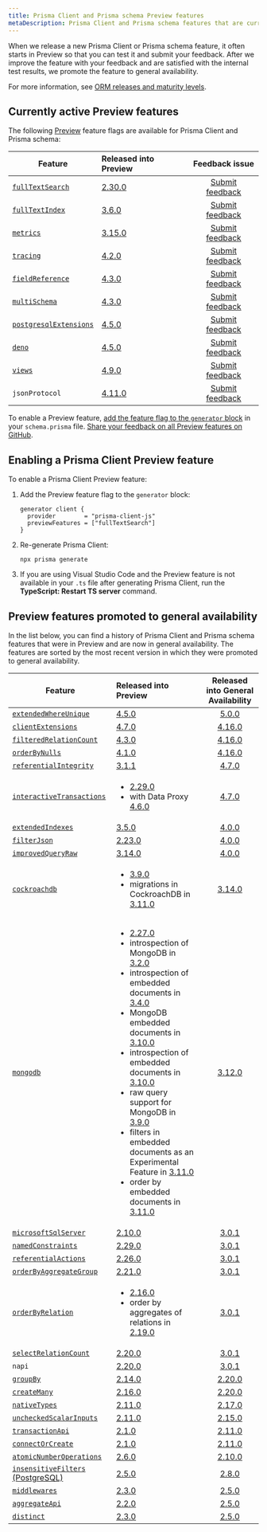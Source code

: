 ```yaml
---
title: Prisma Client and Prisma schema Preview features
metaDescription: Prisma Client and Prisma schema features that are currently in Preview.
---
```


<TopBlock>

When we release a new Prisma Client or Prisma schema feature, it often starts in Preview so that you can test it and submit your feedback. After we improve the feature with your feedback and are satisfied with the internal test results, we promote the feature to general availability.

For more information, see [ORM releases and maturity levels](/about/prisma/releases).

</TopBlock>

## Currently active Preview features

The following [Preview](/about/prisma/releases#preview) feature flags are available for Prisma Client and Prisma schema:

| Feature                                                                                                | Released into Preview                                          |                          Feedback issue                          |
| ------------------------------------------------------------------------------------------------------ | :------------------------------------------------------------- | :--------------------------------------------------------------: |
| [`fullTextSearch`](/concepts/components/prisma-client/full-text-search)                                | [2.30.0](https://github.com/prisma/prisma/releases/tag/2.30.0) | [Submit feedback](https://github.com/prisma/prisma/issues/8877)  |
| [`fullTextIndex`](/concepts/components/prisma-schema/indexes#full-text-indexes-mysql-and-mongodb)      | [3.6.0](https://github.com/prisma/prisma/releases/tag/3.6.0)   | [Submit feedback](https://github.com/prisma/prisma/issues/10539) |
| [`metrics`](/concepts/components/prisma-client/metrics)                                                | [3.15.0](https://github.com/prisma/prisma/releases/tag/3.15.0) | [Submit feedback](https://github.com/prisma/prisma/issues/13579) |
| [`tracing`](/concepts/components/prisma-client/opentelemetry-tracing)                                  | [4.2.0](https://github.com/prisma/prisma/releases/tag/4.2.0)   | [Submit feedback](https://github.com/prisma/prisma/issues/14640) |
| [`fieldReference`](/reference/api-reference/prisma-client-reference#compare-columns-in-the-same-table) | [4.3.0](https://github.com/prisma/prisma/releases/tag/4.3.0)   | [Submit feedback](https://github.com/prisma/prisma/issues/15068) |
| [`multiSchema`](https://github.com/prisma/prisma/issues/1122#issuecomment-1231773471)                  | [4.3.0](https://github.com/prisma/prisma/releases/tag/4.3.0)   | [Submit feedback](https://github.com/prisma/prisma/issues/15077) |
| [`postgresqlExtensions`](/concepts/components/prisma-schema/postgresql-extensions)                     | [4.5.0](https://github.com/prisma/prisma/releases/tag/4.5.0)   | [Submit feedback](https://github.com/prisma/prisma/issues/15835) |
| [`deno`](/guides/deployment/deployment-guides/deploying-to-deno-deploy)                                | [4.5.0](https://github.com/prisma/prisma/releases/tag/4.5.0)   | [Submit feedback](https://github.com/prisma/prisma/issues/15844) |
| [`views`](/concepts/components/prisma-schema/views)                                                    | [4.9.0](https://github.com/prisma/prisma/releases/tag/4.9.0)   | [Submit feedback](https://github.com/prisma/prisma/issues/17335) |
| `jsonProtocol`                                                                                         | [4.11.0](https://github.com/prisma/prisma/releases/tag/4.11.0) | [Submit feedback](https://github.com/prisma/prisma/issues/18095) |

To enable a Preview feature, [add the feature flag to the `generator` block](#enabling-a-prisma-client-preview-feature) in your `schema.prisma` file. [Share your feedback on all Preview features on GitHub](https://github.com/prisma/prisma/issues/3108).

## Enabling a Prisma Client Preview feature

To enable a Prisma Client Preview feature:

1. Add the Preview feature flag to the `generator` block:

   ```prisma
   generator client {
     provider        = "prisma-client-js"
     previewFeatures = ["fullTextSearch"]
   }
   ```

2. Re-generate Prisma Client:

   ```terminal
   npx prisma generate
   ```

3. If you are using Visual Studio Code and the Preview feature is not available in your `.ts` file after generating Prisma Client, run the **TypeScript: Restart TS server** command.

## Preview features promoted to general availability

In the list below, you can find a history of Prisma Client and Prisma schema features that were in Preview and are now in general availability. The features are sorted by the most recent version in which they were promoted to general availability.

| Feature                                                                                                                            | Released into Preview                                                                                                                                                                                                                                                                                                                                                                                                                                                                                                                                                                                                                                                                                                                                                                                                                                           |               Released into General Availability               |
| ---------------------------------------------------------------------------------------------------------------------------------- | :-------------------------------------------------------------------------------------------------------------------------------------------------------------------------------------------------------------------------------------------------------------------------------------------------------------------------------------------------------------------------------------------------------------------------------------------------------------------------------------------------------------------------------------------------------------------------------------------------------------------------------------------------------------------------------------------------------------------------------------------------------------------------------------------------------------------------------------------------------------- | :------------------------------------------------------------: |
| [`extendedWhereUnique`](/reference/api-reference/prisma-client-reference#filter-on-non-unique-fields-with-userwhereuniqueinput)    | [4.5.0](https://github.com/prisma/prisma/releases/tag/4.5.0)                                                                                                                                                                                                                                                                                                                                                                                                                                                                                                                                                                                                                                                                                                                                                                                                    |  [5.0.0](https://github.com/prisma/prisma/releases/tag/5.0.0)  |
| [`clientExtensions`](/concepts/components/prisma-client/client-extensions)                                                         | [4.7.0](https://github.com/prisma/prisma/releases/tag/4.7.0)                                                                                                                                                                                                                                                                                                                                                                                                                                                                                                                                                                                                                                                                                                                                                                                                    | [4.16.0](https://github.com/prisma/prisma/releases/tag/4.16.0) |
| [`filteredRelationCount`](/concepts/components/prisma-client/aggregation-grouping-summarizing#filter-the-relation-count)           | [4.3.0](https://github.com/prisma/prisma/releases/tag/4.3.0)                                                                                                                                                                                                                                                                                                                                                                                                                                                                                                                                                                                                                                                                                                                                                                                                    | [4.16.0](https://github.com/prisma/prisma/releases/tag/4.16.0) |
| [`orderByNulls`](/concepts/components/prisma-client/filtering-and-sorting#sort-with-null-records-first-or-last)                    | [4.1.0](https://github.com/prisma/prisma/releases/tag/4.1.0)                                                                                                                                                                                                                                                                                                                                                                                                                                                                                                                                                                                                                                                                                                                                                                                                    | [4.16.0](https://github.com/prisma/prisma/releases/tag/4.16.0) |
| [`referentialIntegrity`](/concepts/components/prisma-schema/relations/relation-mode)                                               | [3.1.1](https://github.com/prisma/prisma/releases/tag/3.1.1)                                                                                                                                                                                                                                                                                                                                                                                                                                                                                                                                                                                                                                                                                                                                                                                                    |  [4.7.0](https://github.com/prisma/prisma/releases/tag/4.7.0)  |
| [`interactiveTransactions`](/concepts/components/prisma-client/transactions#interactive-transactions)                              | <ul><li>[2.29.0](https://github.com/prisma/prisma/releases/tag/2.29.0)</li><li>with Data Proxy [4.6.0](https://github.com/prisma/prisma/releases/tag/4.6.0)</li></ul>                                                                                                                                                                                                                                                                                                                                                                                                                                                                                                                                                                                                                                                                                           |  [4.7.0](https://github.com/prisma/prisma/releases/tag/4.7.0)  |
| [`extendedIndexes`](/concepts/components/prisma-schema/indexes)                                                                    | [3.5.0](https://github.com/prisma/prisma/releases/tag/3.5.0)                                                                                                                                                                                                                                                                                                                                                                                                                                                                                                                                                                                                                                                                                                                                                                                                    |  [4.0.0](https://github.com/prisma/prisma/releases/tag/4.0.0)  |
| [`filterJson`](/concepts/components/prisma-client/working-with-fields/working-with-json-fields#filter-on-a-json-field)             | [2.23.0](https://github.com/prisma/prisma/releases/tag/2.23.0)                                                                                                                                                                                                                                                                                                                                                                                                                                                                                                                                                                                                                                                                                                                                                                                                  |  [4.0.0](https://github.com/prisma/prisma/releases/tag/4.0.0)  |
| [`improvedQueryRaw`](/concepts/components/prisma-client/raw-database-access#raw-query-type-mapping)                                | [3.14.0](https://github.com/prisma/prisma/releases/tag/3.14.0)                                                                                                                                                                                                                                                                                                                                                                                                                                                                                                                                                                                                                                                                                                                                                                                                  |  [4.0.0](https://github.com/prisma/prisma/releases/tag/4.0.0)  |
| [`cockroachdb`](/concepts/database-connectors/cockroachdb)                                                                         | <ul><li>[3.9.0](https://github.com/prisma/prisma/releases/tag/3.9.0)</li><li>migrations in CockroachDB in [3.11.0](https://github.com/prisma/prisma/releases/tag/3.11.0)</li></ul>                                                                                                                                                                                                                                                                                                                                                                                                                                                                                                                                                                                                                                                                              | [3.14.0](https://github.com/prisma/prisma/releases/tag/3.14.0) |
| [`mongodb`](/concepts/database-connectors/mongodb)                                                                                 | <ul><li>[2.27.0](https://github.com/prisma/prisma/releases/tag/2.27.0)</li><li>introspection of MongoDB in [3.2.0](https://github.com/prisma/prisma/releases/tag/3.2.0)</li><li>introspection of embedded documents in [3.4.0](https://github.com/prisma/prisma/releases/tag/3.4.0)</li><li>MongoDB embedded documents in [3.10.0](https://github.com/prisma/prisma/releases/tag/3.10.0)</li><li>introspection of embedded documents in [3.10.0](https://github.com/prisma/prisma/releases/tag/3.10.0)</li><li>raw query support for MongoDB in [3.9.0](https://github.com/prisma/prisma/releases/tag/3.9.0)</li><li>filters in embedded documents as an Experimental Feature in [3.11.0](https://github.com/prisma/prisma/releases/tag/3.11.0)</li><li>order by embedded documents in [3.11.0](https://github.com/prisma/prisma/releases/tag/3.11.0)</li></ul> | [3.12.0](https://github.com/prisma/prisma/releases/tag/3.12.0) |
| [`microsoftSqlServer`](/concepts/database-connectors/sql-server)                                                                   | [2.10.0](https://github.com/prisma/prisma/releases/tag/2.10.0)                                                                                                                                                                                                                                                                                                                                                                                                                                                                                                                                                                                                                                                                                                                                                                                                  |  [3.0.1](https://github.com/prisma/prisma/releases/tag/3.0.1)  |
| [`namedConstraints`](/concepts/components/prisma-schema/names-in-underlying-database#constraint-and-index-names)                   | [2.29.0](https://github.com/prisma/prisma/releases/tag/2.29.0)                                                                                                                                                                                                                                                                                                                                                                                                                                                                                                                                                                                                                                                                                                                                                                                                  |  [3.0.1](https://github.com/prisma/prisma/releases/tag/3.0.1)  |
| [`referentialActions`](/concepts/components/prisma-schema/relations/referential-actions)                                           | [2.26.0](https://github.com/prisma/prisma/releases/tag/2.26.0)                                                                                                                                                                                                                                                                                                                                                                                                                                                                                                                                                                                                                                                                                                                                                                                                  |  [3.0.1](https://github.com/prisma/prisma/releases/tag/3.0.1)  |
| [`orderByAggregateGroup`](/concepts/components/prisma-client/aggregation-grouping-summarizing#order-by-aggregate-group)            | [2.21.0](https://github.com/prisma/prisma/releases/tag/2.21.0)                                                                                                                                                                                                                                                                                                                                                                                                                                                                                                                                                                                                                                                                                                                                                                                                  |  [3.0.1](https://github.com/prisma/prisma/releases/tag/3.0.1)  |
| [`orderByRelation`](/concepts/components/prisma-client/filtering-and-sorting#sort-by-relation)                                     | <ul><li>[2.16.0](https://github.com/prisma/prisma/releases/tag/2.16.0)</li><li>order by aggregates of relations in [2.19.0](https://github.com/prisma/prisma/releases/tag/2.19.0)</li></ul>                                                                                                                                                                                                                                                                                                                                                                                                                                                                                                                                                                                                                                                                     |  [3.0.1](https://github.com/prisma/prisma/releases/tag/3.0.1)  |
| [`selectRelationCount`](/concepts/components/prisma-client/aggregation-grouping-summarizing#count-relations)                       | [2.20.0](https://github.com/prisma/prisma/releases/tag/2.20.0)                                                                                                                                                                                                                                                                                                                                                                                                                                                                                                                                                                                                                                                                                                                                                                                                  |  [3.0.1](https://github.com/prisma/prisma/releases/tag/3.0.1)  |
| `napi`                                                                                                                             | [2.20.0](https://github.com/prisma/prisma/releases/tag/2.20.0)                                                                                                                                                                                                                                                                                                                                                                                                                                                                                                                                                                                                                                                                                                                                                                                                  |  [3.0.1](https://github.com/prisma/prisma/releases/tag/3.0.1)  |
| [`groupBy`](/reference/api-reference/prisma-client-reference#groupby)                                                              | [2.14.0](https://github.com/prisma/prisma/releases/tag/2.14.0)                                                                                                                                                                                                                                                                                                                                                                                                                                                                                                                                                                                                                                                                                                                                                                                                  | [2.20.0](https://github.com/prisma/prisma/releases/tag/2.20.0) |
| [`createMany`](/reference/api-reference/prisma-client-reference#createmany)                                                        | [2.16.0](https://github.com/prisma/prisma/releases/tag/2.16.0)                                                                                                                                                                                                                                                                                                                                                                                                                                                                                                                                                                                                                                                                                                                                                                                                  | [2.20.0](https://github.com/prisma/prisma/releases/tag/2.20.0) |
| [`nativeTypes`](/concepts/components/prisma-schema/data-model#native-types-mapping)                                                | [2.11.0](https://github.com/prisma/prisma/releases/tag/2.11.0)                                                                                                                                                                                                                                                                                                                                                                                                                                                                                                                                                                                                                                                                                                                                                                                                  | [2.17.0](https://github.com/prisma/prisma/releases/tag/2.17.0) |
| [`uncheckedScalarInputs`](/concepts/components/prisma-client/relation-queries#create-a-single-record-and-multiple-related-records) | [2.11.0](https://github.com/prisma/prisma/releases/tag/2.11.0)                                                                                                                                                                                                                                                                                                                                                                                                                                                                                                                                                                                                                                                                                                                                                                                                  | [2.15.0](https://github.com/prisma/prisma/releases/tag/2.15.0) |
| [`transactionApi`](/concepts/components/prisma-client/transactions#the-transaction-api)                                            | [2.1.0](https://github.com/prisma/prisma/releases/tag/2.1.0)                                                                                                                                                                                                                                                                                                                                                                                                                                                                                                                                                                                                                                                                                                                                                                                                    | [2.11.0](https://github.com/prisma/prisma/releases/tag/2.11.0) |
| [`connectOrCreate`](/reference/api-reference/prisma-client-reference#connectorcreate)                                              | [2.1.0](https://github.com/prisma/prisma/releases/tag/2.1.0)                                                                                                                                                                                                                                                                                                                                                                                                                                                                                                                                                                                                                                                                                                                                                                                                    | [2.11.0](https://github.com/prisma/prisma/releases/tag/2.11.0) |
| [`atomicNumberOperations`](/reference/api-reference/prisma-client-reference#atomic-number-operations)                              | [2.6.0](https://github.com/prisma/prisma/releases/tag/2.6.0)                                                                                                                                                                                                                                                                                                                                                                                                                                                                                                                                                                                                                                                                                                                                                                                                    | [2.10.0](https://github.com/prisma/prisma/releases/tag/2.10.0) |
| [`insensitiveFilters` (PostgreSQL)](/concepts/components/prisma-client/filtering-and-sorting#case-insensitive-filtering)           | [2.5.0](https://github.com/prisma/prisma/releases/tag/2.5.0)                                                                                                                                                                                                                                                                                                                                                                                                                                                                                                                                                                                                                                                                                                                                                                                                    |  [2.8.0](https://github.com/prisma/prisma/releases/tag/2.8.0)  |
| [`middlewares`](/concepts/components/prisma-client/middleware)                                                                     | [2.3.0](https://github.com/prisma/prisma/releases/tag/2.3.0)                                                                                                                                                                                                                                                                                                                                                                                                                                                                                                                                                                                                                                                                                                                                                                                                    |  [2.5.0](https://github.com/prisma/prisma/releases/tag/2.5.0)  |
| [`aggregateApi`](/concepts/components/prisma-client/aggregation-grouping-summarizing#aggregate)                                    | [2.2.0](https://github.com/prisma/prisma/releases/tag/2.2.0)                                                                                                                                                                                                                                                                                                                                                                                                                                                                                                                                                                                                                                                                                                                                                                                                    |  [2.5.0](https://github.com/prisma/prisma/releases/tag/2.5.0)  |
| [`distinct`](/reference/api-reference/prisma-client-reference#distinct)                                                            | [2.3.0](https://github.com/prisma/prisma/releases/tag/2.3.0)                                                                                                                                                                                                                                                                                                                                                                                                                                                                                                                                                                                                                                                                                                                                                                                                    |  [2.5.0](https://github.com/prisma/prisma/releases/tag/2.5.0)  |
